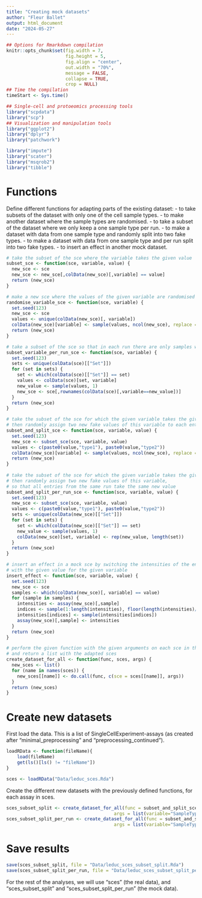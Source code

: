 ---
title: "Creating mock datasets"
author: "Fleur Ballet"
output: html_document
date: "2024-05-27"
---

```{r setup, include = FALSE}
## Options for Rmarkdown compilation
knitr::opts_chunk$set(fig.width = 7,
                      fig.height = 5,
                      fig.align = "center",
                      out.width = "70%",
                      message = FALSE,
                      collapse = TRUE,
                      crop = NULL)
## Time the compilation
timeStart <- Sys.time()
```

```{r}
## Single-cell and protoeomics processing tools
library("scpdata")
library("scp")
## Visualization and manipulation tools
library("ggplot2")
library("dplyr")
library("patchwork")

library("impute")
library("scater")
library("msqrob2")
library("tibble")
```

# Functions

Define different functions for adapting parts of the existing dataset:
- to take subsets of the dataset with only one of the cell sample types.
- to make another dataset where the sample types are randomised.
- to take a subset of the dataset where we only keep a one sample type per run.
- to make a dataset with data from one sample type and randomly split into two fake types.
- to make a dataset with data from one sample type and per run split into two fake types.
- to insert an effect in another mock dataset.

```{r}
# take the subset of the sce where the variable takes the given value
subset_sce <- function(sce, variable, value) {
  new_sce <- sce
  new_sce <- new_sce[,colData(new_sce)[,variable] == value]
  return (new_sce)
}

# make a new sce where the values of the given variable are randomised
randomise_variable_sce <- function(sce, variable) {
  set.seed(123)
  new_sce <- sce
  values <- unique(colData(new_sce)[, variable])
  colData(new_sce)[variable] <- sample(values, ncol(new_sce), replace = TRUE)
  return (new_sce)
}

# take a subset of the sce so that in each run there are only samples with the same value for the given variable
subset_variable_per_run_sce <- function(sce, variable) {
  set.seed(123)
  sets <- unique(colData(sce)[["Set"]])
  for (set in sets) {
    set <- which(colData(sce)[["Set"]] == set)
    values <- colData(sce)[set, variable]
    new_value <- sample(values, 1)
    new_sce <- sce[,rownames(colData(sce)[,variable==new_value])]
  }
  return (new_sce)
}

# take the subset of the sce for which the given variable takes the given value,
# then randomly assign two new fake values of this variable to each entry
subset_and_split_sce <- function(sce, variable, value) {
  set.seed(123)
  new_sce <- subset_sce(sce, variable, value)
  values <- c(paste0(value,"type1"), paste0(value,"type2"))
  colData(new_sce)[variable] <- sample(values, ncol(new_sce), replace = TRUE)
  return (new_sce)
}
  
# take the subset of the sce for which the given variable takes the given value,
# then randomly assign two new fake values of this variable, 
# so that all entries from the same run take the same new value
subset_and_split_per_run_sce <- function(sce, variable, value) {
  set.seed(123)
  new_sce <- subset_sce(sce, variable, value)
  values <- c(paste0(value,"type1"), paste0(value,"type2"))
  sets <- unique(colData(new_sce)[["Set"]])
  for (set in sets) {
    set <- which(colData(new_sce)[["Set"]] == set)
    new_value <- sample(values, 1)
    colData(new_sce)[set, variable] <- rep(new_value, length(set))
  }
  return (new_sce)
}

# insert an effect in a mock sce by switching the intensities of the entries
# with the given value for the given variable
insert_effect <- function(sce, variable, value) {
  set.seed(123)
  new_sce <- sce
  samples <- which(colData(new_sce)[, variable] == value)
  for (sample in samples) {
    intensities <- assay(new_sce)[,sample]
    indices <- sample(1:length(intensities), floor(length(intensities)/5))
    intensities[indices] <- sample(intensities[indices])
    assay(new_sce)[,sample] <- intensities
  }
  return (new_sce)
}

# perform the given function with the given arguments on each sce in the list sces
# and return a list with the adapted sces
create_dataset_for_all <- function(func, sces, args) {
  new_sces <- list()
  for (name in names(sces)) {
    new_sces[[name]] <- do.call(func, c(sce = sces[[name]], args))
  }
  return (new_sces)
}
```


# Create new datasets

First load the data. This is a list of SingleCellExperiment-assays (as created after "minimal_preprocessing" and "preprocessing_continued").

```{r}
loadRData <- function(fileName){
    load(fileName)
    get(ls()[ls() != "fileName"])
}

sces <- loadRData("Data/leduc_sces.Rda")
```

Create the different new datasets with the previously defined functions, for each assay in sces.

```{r}
sces_subset_split <- create_dataset_for_all(func = subset_and_split_sce, sces, 
                                        args = list(variable="SampleType", value = "Monocyte"))
sces_subset_split_per_run <- create_dataset_for_all(func = subset_and_split_per_run_sce, sces, 
                                        args = list(variable="SampleType", value = "Monocyte"))
```

# Save results

```{r}
save(sces_subset_split, file = "Data/leduc_sces_subset_split.Rda")
save(sces_subset_split_per_run, file = "Data/leduc_sces_subset_split_per_run.Rda")
```

For the rest of the analyses, we will use "sces" (the real data), and "sces_subset_split" and "sces_subset_split_per_run" (the mock data).